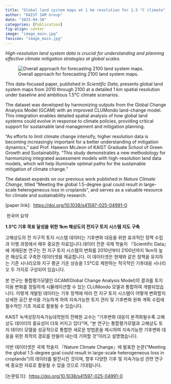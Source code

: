 ```yaml
---
title: "Global land system maps at 1 km resolution for 1.5 °C climate"
author: "KAIST IAM Group"
date: "2025-04-30"
categories: [Publication]
fig-align: center
image: "image_main.jpg"
favicon: "image_main.jpg"
---
```


*High-resolution land system data is crucial for understanding and planning effective climate mitigation strategies at global scales.*

![Overall approach for forecasting 2100 land system maps.](image_main.jpg){fig-align="center"}

This data-focused paper, published in *Scientific Data*, presents global land system maps from 2010 through 2100 at a detailed 1 km spatial resolution under baseline and ambitious 1.5°C climate scenarios.

The dataset was developed by harmonizing outputs from the Global Change Analysis Model (GCAM) with an improved CLUMondo land-change model. This integration enables detailed spatial analysis of how global land systems could evolve in response to climate policies, providing critical support for sustainable land management and mitigation planning.

"As efforts to limit climate change intensify, higher resolution data is becoming increasingly important for a better understanding of mitigation dynamics," said Prof. Haewon McJeon of KAIST Graduate School of Green Growth and Sustainability. "This study demonstrates a new methodology for harmonizing integrated assessment models with high-resolution land data models, which will help illuminate optimal paths for the sustainable mitigation of climate change."

The dataset expands on our previous work published in *Nature Climate Change*, titled "Meeting the global 1.5-degree goal could result in large-scale heterogeneous loss in croplands", and serves as a valuable resource for climate and sustainability research.

\[paper link\]:  <https://doi.org/10.1038/s41597-025-04991-0>

 한국어 요약

**1.5°C 기후 목표 달성을 위한 1km 해상도의 전지구 토지 시스템 지도 구축**

고해상도의 전 지구적 토지 시스템 데이터는 기후변화 대응을 위한 효과적인 정책 수립과 이행 과정에서 매우 중요한 자료입니다.데이터 전문 국제 학술지 『Scientific Data』에 게재된본 연구는 전 지구 토지 시스템의 변화를 2010년부터 2100년까지 1km의 높은 해상도로 구축한 데이터셋을 제공합니다. 이 데이터셋은 현재와 같은 정책을 유지하는 기준 시나리오와 지구 평균 기온 상승을 1.5°C로 제한하는 적극적인 기후대응 시나리오 두 가지로 구성되어 있습니다.

본 연구는 통합평가모델인 GCAM(Global Change Analysis Model)의 결과를 토지이용 변화를 정밀하게 시뮬레이션할 수 있는 CLUMondo 모델과 통합하여 개발되었습니다. 이렇게 개발된 데이터는 기후 정책에 따라 전 지구 토지 시스템이 어떻게 변화할지 상세한 공간 분석을 가능하게 하여 지속가능한 토지 관리 및 기후변화 완화 계획 수립에 필수적인 기초 자료로 활용될 수 있습니다.

KAIST 녹색성장지속가능대학원의 전해원 교수는 “기후변화 대응이 본격화될수록 고해상도 데이터의 중요성이 더욱 커지고 있다”며, “본 연구는 통합평가모델과 고해상도 토지 데이터 모델을 성공적으로 통합한 새로운 방법론을 제시하여 지속가능한 기후변화 대응을 위한 최적의 경로를 만들어 내는데 기여할 것”이라고 설명했습니다.

이번 데이터셋은 국제 학술지 『Nature Climate Change』에 발표한 논문("Meeting the global 1.5-degree goal could result in large-scale heterogeneous loss in croplands")의 데이터를 발전시킨 것이며, 향후 다양한 기후 및 지속가능성 관련 연구에 중요한 자료로 활용될 수 있을 것으로 기대됩니다.

\[논문링크\]:  <https://doi.org/10.1038/s41597-025-04991-0>
